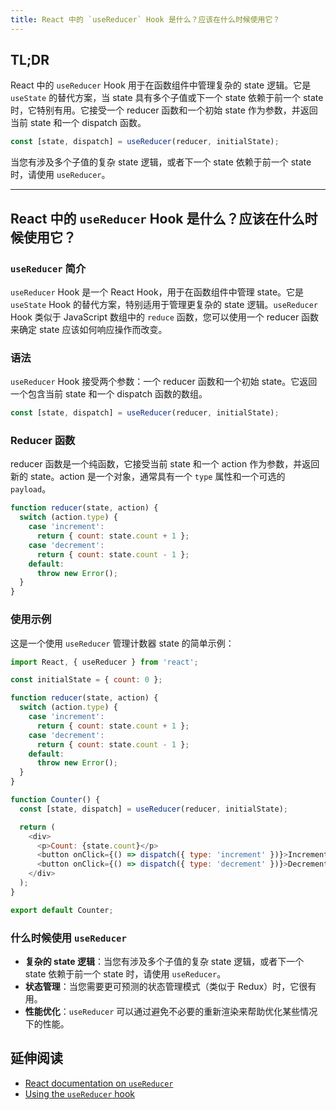 ```yaml
---
title: React 中的 `useReducer` Hook 是什么？应该在什么时候使用它？
---
```


## TL;DR

React 中的 `useReducer` Hook 用于在函数组件中管理复杂的 state 逻辑。它是 `useState` 的替代方案，当 state 具有多个子值或下一个 state 依赖于前一个 state 时，它特别有用。它接受一个 reducer 函数和一个初始 state 作为参数，并返回当前 state 和一个 dispatch 函数。

```javascript
const [state, dispatch] = useReducer(reducer, initialState);
```

当您有涉及多个子值的复杂 state 逻辑，或者下一个 state 依赖于前一个 state 时，请使用 `useReducer`。

***

## React 中的 `useReducer` Hook 是什么？应该在什么时候使用它？

### `useReducer` 简介

`useReducer` Hook 是一个 React Hook，用于在函数组件中管理 state。它是 `useState` Hook 的替代方案，特别适用于管理更复杂的 state 逻辑。`useReducer` Hook 类似于 JavaScript 数组中的 `reduce` 函数，您可以使用一个 reducer 函数来确定 state 应该如何响应操作而改变。

### 语法

`useReducer` Hook 接受两个参数：一个 reducer 函数和一个初始 state。它返回一个包含当前 state 和一个 dispatch 函数的数组。

```javascript
const [state, dispatch] = useReducer(reducer, initialState);
```

### Reducer 函数

reducer 函数是一个纯函数，它接受当前 state 和一个 action 作为参数，并返回新的 state。action 是一个对象，通常具有一个 `type` 属性和一个可选的 `payload`。

```javascript
function reducer(state, action) {
  switch (action.type) {
    case 'increment':
      return { count: state.count + 1 };
    case 'decrement':
      return { count: state.count - 1 };
    default:
      throw new Error();
  }
}
```

### 使用示例

这是一个使用 `useReducer` 管理计数器 state 的简单示例：

```javascript
import React, { useReducer } from 'react';

const initialState = { count: 0 };

function reducer(state, action) {
  switch (action.type) {
    case 'increment':
      return { count: state.count + 1 };
    case 'decrement':
      return { count: state.count - 1 };
    default:
      throw new Error();
  }
}

function Counter() {
  const [state, dispatch] = useReducer(reducer, initialState);

  return (
    <div>
      <p>Count: {state.count}</p>
      <button onClick={() => dispatch({ type: 'increment' })}>Increment</button>
      <button onClick={() => dispatch({ type: 'decrement' })}>Decrement</button>
    </div>
  );
}

export default Counter;
```

### 什么时候使用 `useReducer`

* **复杂的 state 逻辑**：当您有涉及多个子值的复杂 state 逻辑，或者下一个 state 依赖于前一个 state 时，请使用 `useReducer`。
* **状态管理**：当您需要更可预测的状态管理模式（类似于 Redux）时，它很有用。
* **性能优化**：`useReducer` 可以通过避免不必要的重新渲染来帮助优化某些情况下的性能。

## 延伸阅读

* [React documentation on `useReducer`](https://react.dev/reference/react/useReducer)
* [Using the `useReducer` hook](https://react.dev/learn/scaling-up-with-reducer-and-context)
